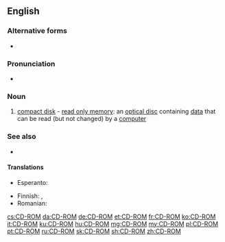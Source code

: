 ==English==

===Alternative forms===
* {{l|en|CD ROM}}

===Pronunciation===
* {{IPA|/siː.diːˈɹɒm/|lang=en}}

===Noun===
{{en-noun|head=[[CD]]-[[ROM]]}}

# [[compact disk]] - [[read only memory]]: an [[optical disc]] containing [[data]] that can be read (but not changed) by a [[computer]]

===See also===
* {{projectlink|wikipedia}}

====Translations====
{{trans-top|CD-ROM}}
* Esperanto: {{t|eo|KD-NLM}}
{{trans-mid}}
* Finnish: {{t|fi|CD-ROM-levy}}, {{t|fi|CD-ROM}}
* Romanian: {{t|ro|CD-ROM}}
{{trans-bottom}}

[[cs:CD-ROM]]
[[da:CD-ROM]]
[[de:CD-ROM]]
[[et:CD-ROM]]
[[fr:CD-ROM]]
[[ko:CD-ROM]]
[[it:CD-ROM]]
[[ku:CD-ROM]]
[[hu:CD-ROM]]
[[mg:CD-ROM]]
[[my:CD-ROM]]
[[pl:CD-ROM]]
[[pt:CD-ROM]]
[[ru:CD-ROM]]
[[sk:CD-ROM]]
[[sh:CD-ROM]]
[[zh:CD-ROM]]